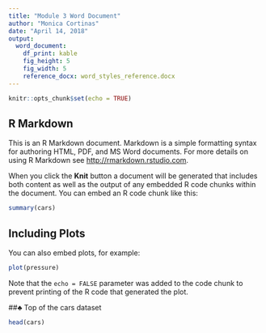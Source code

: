 ```yaml
---
title: "Module 3 Word Document"
author: "Monica Cortinas"
date: "April 14, 2018"
output: 
  word_document: 
    df_print: kable
    fig_height: 5
    fig_width: 5
    reference_docx: word_styles_reference.docx
---
```


```r
knitr::opts_chunk$set(echo = TRUE)
```

## R Markdown

This is an R Markdown document. Markdown is a simple formatting syntax for authoring HTML, PDF, and MS Word documents. For more details on using R Markdown see <http://rmarkdown.rstudio.com>.

When you click the **Knit** button a document will be generated that includes both content as well as the output of any embedded R code chunks within the document. You can embed an R code chunk like this:

```r
summary(cars)
```

## Including Plots

You can also embed plots, for example:

```r
plot(pressure)
```

Note that the `echo = FALSE` parameter was added to the code chunk to prevent printing of the R code that generated the plot.

##♣ Top of the cars dataset

```r
head(cars)
```

